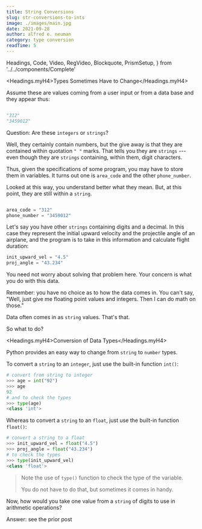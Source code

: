 ```yaml
---
title: String Conversions
slug: str-conversions-to-ints
image: ./images/main.jpg
date: 2021-09-28
author: alfred e. neuman
category: type conversion
readTime: 5
---
```


  Headings,
  Code,
  Video,
  RegVideo,
  Blockquote,
  PrismSetup,
} from '../../components/Complete'

<Headings.myH4>Types Sometimes Have to Change</Headings.myH4>

Assume these are values coming from a user input or from a data base and they appear thus:

```python

"312"
"3459012"

```

Question: Are these `integers` or `strings`?

Well, they certainly contain numbers, but the give away is that they are contained within quotation `" "` marks. That tells you they are `strings` --- even though they are `strings` containing, within them, digit characters.

Thus, given the specifications of some program, you may have to store them in variables. It turns out one is `area_code` and the other `phone_number`.

Looked at this way, you understand better what they mean. But, at this point, they are still within a `string`.

```python

area_code = "312"
phone_number = "3459012"

```

Let's say you have other `strings` containing digits and a decimal. In this case they represent the initial upward velocity and the projectile angle of an airplane, and the program is to take in this information and calculate flight duration:

```python
init_upward_vel = "4.5"
proj_angle = "43.234"

```

You need not worry about solving that problem here. Your concern is what you do with this data.

Remember: you have no choice as to how the data comes in. You can't say, "Well, just give me floating point values and integers. Then I can do math on those."

Data often comes in as `string` values. That's that.

So what to do?

<Headings.myH4>Conversion of Data Types</Headings.myH4>

Python provides an easy way to change from `string` to `number` types.

To convert a `string` to an `integer`, just use the built-in function `int()`:

```python
# convert from string to integer
>>> age = int("92")
>>> age
92
# and to check the types
>>> type(age)
<class 'int'>
```

Whereas to convert a `string` to an `float`, just use the built-in function `float()`:

```python
# convert a string to a float
>>> init_upward_vel = float("4.5")
>>> proj_angle = float("43.234")
# to check the types
>>> type(init_upward_vel)
<class 'float'>

```

<Blockquote display="info">

Note the use of <Code>type()</Code> function to check the type of the variable.

You do not have to do that, but sometimes it comes in handy.

</Blockquote>

Now, how would you take one value from a `string` of digits to use in arithmetic operations?

<Link to="/posts/string-as-containers" className="btn">
  Answer: see the prior post
</Link>
